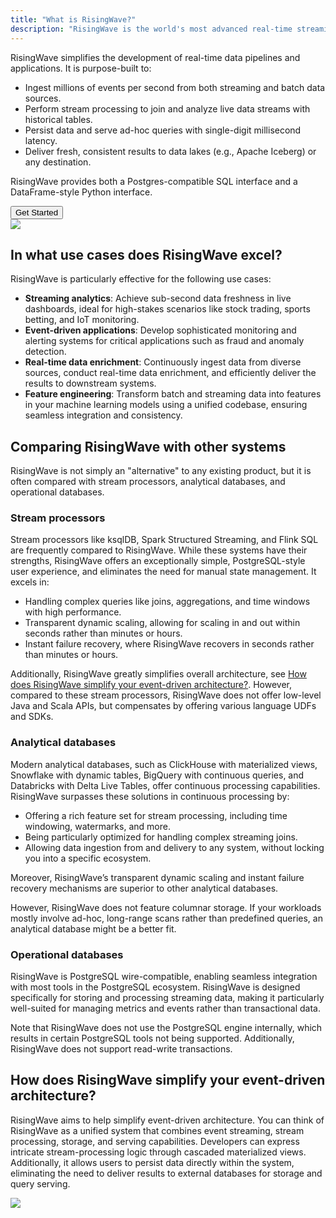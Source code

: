 ```yaml
---
title: "What is RisingWave?"
description: "RisingWave is the world's most advanced real-time streaming database engineered to provide the _**simplest**_ and _**most cost-effective**_ approach for **processing**, **analyzing**, **managing**, and **serving** real-time event streaming data."
---
```


RisingWave simplifies the development of real-time data pipelines and applications. It is purpose-built to:

* Ingest millions of events per second from both streaming and batch data sources.
* Perform stream processing to join and analyze live data streams with historical tables.
* Persist data and serve ad-hoc queries with single-digit millisecond latency.
* Deliver fresh, consistent results to data lakes (e.g., Apache Iceberg) or any destination.

RisingWave provides both a Postgres-compatible SQL interface and a DataFrame-style Python interface.

<Button href="/docs/current/get-started">
Get Started
</Button>
<br/>
<Frame>
  <img src="/images/current/intro/architecture_20250127.png"/>
</Frame>

## In what use cases does RisingWave excel?

RisingWave is particularly effective for the following use cases:

* **Streaming analytics**: Achieve sub-second data freshness in live dashboards, ideal for high-stakes scenarios like stock trading, sports betting, and IoT monitoring.
* **Event-driven applications**: Develop sophisticated monitoring and alerting systems for critical applications such as fraud and anomaly detection.
* **Real-time data enrichment**: Continuously ingest data from diverse sources, conduct real-time data enrichment, and efficiently deliver the results to downstream systems.
* **Feature engineering**: Transform batch and streaming data into features in your machine learning models using a unified codebase, ensuring seamless integration and consistency.

## Comparing RisingWave with other systems

RisingWave is not simply an "alternative" to any existing product, but it is often compared with stream processors, analytical databases, and operational databases.

### Stream processors

Stream processors like ksqlDB, Spark Structured Streaming, and Flink SQL are frequently compared to RisingWave. While these systems have their strengths, RisingWave offers an exceptionally simple, PostgreSQL-style user experience, and eliminates the need for manual state management. It excels in:

* Handling complex queries like joins, aggregations, and time windows with high performance.
* Transparent dynamic scaling, allowing for scaling in and out within seconds rather than minutes or hours.
* Instant failure recovery, where RisingWave recovers in seconds rather than minutes or hours.

Additionally, RisingWave greatly simplifies overall architecture, see [How does RisingWave simplify your event-driven architecture?](#how-does-risingwave-simplify-your-event-driven-architecture). However, compared to these stream processors, RisingWave does not offer low-level Java and Scala APIs, but compensates by offering various language UDFs and SDKs.

### Analytical databases

Modern analytical databases, such as ClickHouse with materialized views, Snowflake with dynamic tables, BigQuery with continuous queries, and Databricks with Delta Live Tables, offer continuous processing capabilities. RisingWave surpasses these solutions in continuous processing by:

* Offering a rich feature set for stream processing, including time windowing, watermarks, and more.
* Being particularly optimized for handling complex streaming joins.
* Allowing data ingestion from and delivery to any system, without locking you into a specific ecosystem.

Moreover, RisingWave’s transparent dynamic scaling and instant failure recovery mechanisms are superior to other analytical databases.

However, RisingWave does not feature columnar storage. If your workloads mostly involve ad-hoc, long-range scans rather than predefined queries, an analytical database might be a better fit.

### Operational databases

RisingWave is PostgreSQL wire-compatible, enabling seamless integration with most tools in the PostgreSQL ecosystem. RisingWave is designed specifically for storing and processing streaming data, making it particularly well-suited for managing metrics and events rather than transactional data.

Note that RisingWave does not use the PostgreSQL engine internally, which results in certain PostgreSQL tools not being supported. Additionally, RisingWave does not support read-write transactions.

## How does RisingWave simplify your event-driven architecture?

RisingWave aims to help simplify event-driven architecture. You can think of RisingWave as a unified system that combines event streaming, stream processing, storage, and serving capabilities. Developers can express intricate stream-processing logic through cascaded materialized views. Additionally, it allows users to persist data directly within the system, eliminating the need to deliver results to external databases for storage and query serving.

<Frame>
  <img src="/images/current/intro/stream_processing_with_and_without_rw.jpeg"/>
</Frame>
<br/>
<CardGroup>
  <Card title="See the architecture" icon="sitemap" iconType= "solid" href="/reference/architecture" horizontal/>
  <Card title="Access the source code" icon="code" iconType= "solid" href="https://github.com/risingwavelabs/risingwave" horizontal/>
</CardGroup>




